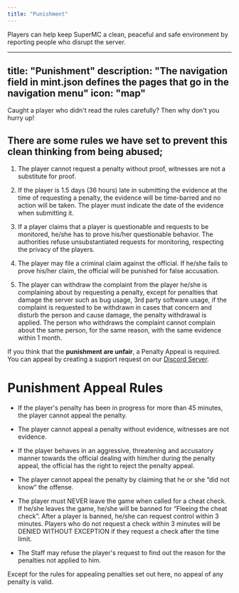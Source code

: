 ```yaml
---
title: "Punishment"
---
```


Players can help keep SuperMC a clean, peaceful and safe environment by reporting people who disrupt the server.

---
title: "Punishment"
description: "The navigation field in mint.json defines the pages that go in the navigation menu"
icon: "map"
---



<Tip>
  Caught a player who didn't read the rules carefully? Then why don't you hurry up!
</Tip>

## **There are some rules we have set to prevent this clean thinking from being abused;**

1. The player cannot request a penalty without proof, witnesses are not a substitute for proof.

2. If the player is 1.5 days (36 hours) late in submitting the evidence at the time of requesting a penalty, the evidence will be time-barred and no action will be taken. The player must indicate the date of the evidence when submitting it.

3. If a player claims that a player is questionable and requests to be monitored, he/she has to prove his/her questionable behavior. The authorities refuse unsubstantiated requests for monitoring, respecting the privacy of the players.

4. The player may file a criminal claim against the official. If he/she fails to prove his/her claim, the official will be punished for false accusation.

5.
   The player can withdraw the complaint from the player he/she is complaining about by requesting a penalty, except for penalties that damage the server such as bug usage, 3rd party software usage, if the complaint is requested to be withdrawn in cases that concern and disturb the person and cause damage, the penalty withdrawal is applied. The person who withdraws the complaint cannot complain about the same person, for the same reason, with the same evidence within 1 month.

If you think that the **punishment are unfair**, a Penalty Appeal is required. You can appeal by creating a support request on our [Discord Server](https://discord.gg/superdc).

# Punishment Appeal Rules

* If the player's penalty has been in progress for more than 45 minutes, the player cannot appeal the penalty.

* The player cannot appeal a penalty without evidence, witnesses are not evidence.

* If the player behaves in an aggressive, threatening and accusatory manner towards the official dealing with him/her during the penalty appeal, the official has the right to reject the penalty appeal.

* The player cannot appeal the penalty by claiming that he or she “did not know” the offense.

* The player must NEVER leave the game when called for a cheat check. If he/she leaves the game, he/she will be banned for “Fleeing the cheat check”. After a player is banned, he/she can request control within 3 minutes. Players who do not request a check within 3 minutes will be DENIED WITHOUT EXCEPTION if they request a check after the time limit.

* The Staff may refuse the player's request to find out the reason for the penalties not applied to him.

<Warning>
  Except for the rules for appealing penalties set out here, no appeal of any penalty is valid.
</Warning>